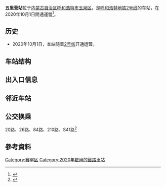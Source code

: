 {{Pathnav|呼和浩特地铁|呼和浩特地铁2号线|frame=1}}
{{Infobox station
| name = 五里营站
| native_name = {{MongolUnicode|ᠦ᠋ ᠯᠢ ᠶᠢᠩ|style=text-align:left; height:60px|child=yes}}
| eng_name = Wuliying
| former = 
| symbol_location = 
| symbol = 
| type = 
| image = Wuliying.jpg
| alt = 
| caption = 
| address = [[中华人民共和国|中华人民共和国]][[内蒙古自治区|内蒙古自治区]][[呼和浩特市|呼和浩特市]][[玉泉区|玉泉区]]
| coordinates = 
| owned = 
| operator = 
| line = 
| distance = 
| platform = 
| PlatformType = 地下
| tracks = 
| train_operators = 
| connections = 
| structure = 
| Interchange = 
| disabled = 
| exits = 
| code = 
| zone = 
| website = 
| opened = {{Start date|2020|10|01|df=y}}
| closed = <!-- {{End date|YYYY|MM|DD|df=y}} -->
| passengers = 
| pass_year = 
| pass_rank = 
| services = 
| other_services = 
| first = '''呼和浩特地铁2号线'''<br />往[[阿尔山路站|阿尔山路站]]方向：06:37<br />往[[塔利东路站|塔利东路站]]方向：06:12|
| last = '''呼和浩特地铁2号线'''<br />往[[阿尔山路站|阿尔山路站]]方向：22:41<br />往[[塔利东路站|塔利东路站]]方向：22:20|
| Linename1 = [[呼和浩特地铁2号线|呼和浩特地铁2号线]]
| start1 = [[塔利东路站|塔利东路]]
| pre1 = [[水上公园|水上公园]]
| next1 = [[锡林公园站|锡林公园站]]
| end1 = [[阿尔山路站|阿尔山路]]
}}

'''五里营站'''位于[[内蒙古自治区|内蒙古自治区]][[呼和浩特市|呼和浩特市]][[玉泉区|玉泉区]]，是[[呼和浩特地铁|呼和浩特地铁]][[呼和浩特地铁2号线|2号线]]的车站，在2020年10月1日開通運營<ref>{{Cite web|title=呼和浩特地铁2号线开通运营  首府城市轨道交通走进换乘时代_正北方网|url=http://www.northnews.cn/2020/1009/1913680.html|accessdate=2020-11-22|work=www.northnews.cn|archive-date=2020-11-29|archive-url=https://web.archive.org/web/20201129145355/http://www.northnews.cn/2020/1009/1913680.html|dead-url=no}}</ref>。

==历史==
* 2020年10月1日，本站随着[[呼和浩特地铁2号线|2号线]]开通运营。

==车站结构==

==出入口信息==

==邻近车站==

==公交换乘==
20路、26路、84路、210路、S41路<ref>{{Cite web|title=呼和浩特地铁|url=http://www.hhhtmetro.com/site/bus_route|accessdate=2020-11-23|work=www.hhhtmetro.com|archive-date=2020-11-30|archive-url=https://web.archive.org/web/20201130072623/http://www.hhhtmetro.com/site/bus_route|dead-url=no}}</ref>

==參考資料==
{{reflist}}

{{呼和浩特地铁2号线}}
{{呼和浩特地铁}}

[[Category:赛罕区|Category:赛罕区]]
[[Category:2020年啟用的鐵路車站|Category:2020年啟用的鐵路車站]]